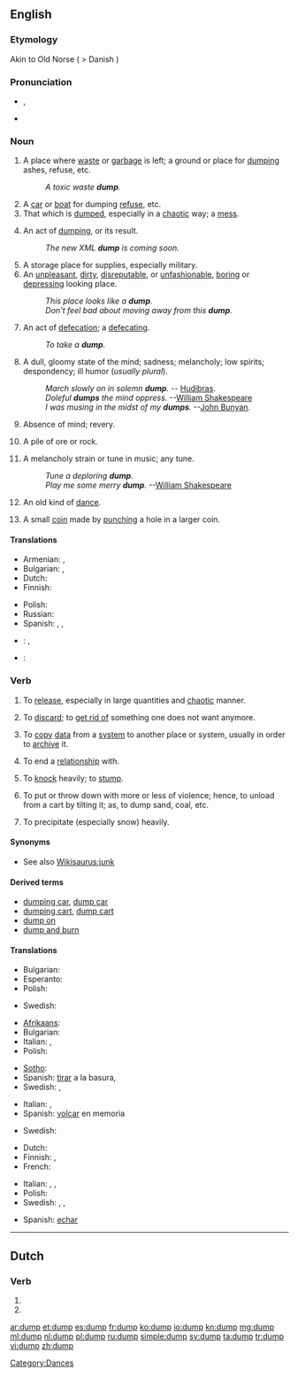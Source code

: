 ==English==

===Etymology===
Akin to Old Norse {{term|dumpa||to thump}} ( > Danish {{term|dumpe||to fall suddenly}})

===Pronunciation===
* {{IPA|/dʌmp/}}, {{SAMPA|/dVmp/}}
* {{rhymes|ʌmp}}

===Noun===
{{en-noun}}

# A place where [[waste]] or [[garbage]] is left; a ground or place for [[#Verb|dumping]] ashes, refuse, etc.
#: ''A toxic waste '''dump'''.''
# A [[car]] or [[boat]] for dumping [[refuse]], etc.
# That which is [[#Verb|dumped]], especially in a [[chaotic]] way; a [[mess]].
# {{computing}} An act of [[#Verb|dumping]], or its result.
#: ''The new XML '''dump''' is coming soon.''
# A storage place for supplies, especially military.
# An [[unpleasant]], [[dirty]], [[disreputable]], or [[unfashionable]], [[boring]] or [[depressing]] looking place.
#: ''This place looks like a '''dump'''.''
#: ''Don't feel bad about moving away from this '''dump'''.''
# {{vulgar}} An act of [[defecation]]; a [[defecating]].
#: ''To take a '''dump'''.''
# A dull, gloomy state of the mind; sadness; melancholy; low spirits; despondency; ill humor (''usually plural'').
#: ''March slowly on in solemn '''dump'''.'' -- [[w:Hudibras|Hudibras]].
#: ''Doleful '''dumps''' the mind oppress.'' --[[w:William Shakespeare|William Shakespeare]]
#: ''I was musing in the midst of my '''dumps'''.'' --[[w:John Bunyan|John Bunyan]].
# Absence of mind; revery.
# {{mining}} A pile of ore or rock.
# {{obsolete}} A melancholy strain or tune in music; any tune.
#: ''Tune a deploring '''dump'''.''
#: ''Play me some merry '''dump'''.'' --[[w:William Shakespeare|William Shakespeare]]
# {{obsolete}} An old kind of [[dance]].
# {{historical}} {{Australia}} A small [[coin]] made by [[punch]]ing a hole in a larger coin.

====Translations====
{{trans-top|a place where waste or garbage is left}}
* Armenian: {{t-|hy|աղբանոց|tr=aġbanoc’|sc=Armn}}, {{t-|hy|զիբիլանոց|tr=zibilanoc’|sc=Armn}}
* Bulgarian: {{t|bg|бунище|n|sc=Cyrl}}, {{t|bg|отвал|m|sc=Cyrl}}
* Dutch: {{t|nl|vuilnisbelt|f}}
* Finnish: {{t|fi|kaatopaikka}}
{{trans-mid}}
* Polish: {{t+|pl|śmietnik|m}}
* Russian: {{t+|ru|свалка|f|tr=sválka|sc=Cyrl}}
* Spanish: {{t|es|basural}}, {{t|es|tiradero}}, {{t|es|vertedero}}
{{trans-bottom}}

{{checktrans-top}}
* {{ttbc|es}}: {{t|es|depósito}}, {{t|es|basurero|m}}
* {{ttbc|it}}: {{t|it|discarica}}
{{trans-bottom}}

===Verb===
{{en-verb}}

# {{transitive}} To [[release]], especially in large quantities and [[chaotic]] manner.
# {{transitive}} To [[discard]]; to [[get rid of]] something one does not want anymore.
# {{transitive}} {{computing}} To [[copy]] [[data]] from a [[system]] to another place or system, usually in order to [[archive]] it.
# {{transitive}} {{informal}} To end a [[relationship]] with.
# {{transitive}} To [[knock]] heavily; to [[stump]].
# {{transitive}} {{US}} To put or throw down with more or less of violence; hence, to unload from a cart by tilting it; as, to dump sand, coal, etc.
# {{transitive}} {{US}} To precipitate (especially snow) heavily.

====Synonyms====
* See also [[Wikisaurus:junk]]

====Derived terms====
* [[dumping car]], [[dump car]]
* [[dumping cart]], [[dump cart]]
* [[dump on]]
* [[dump and burn]]

====Translations====
{{trans-top|to release}}
* Bulgarian: {{t|bg|стоварвам|sc=Cyrl}}
* Esperanto: {{t|eo|ŝuti}}
* Polish: {{t-|pl|upuścić}}
{{trans-mid}}
* Swedish: {{t|sv|dumpa}}
{{trans-bottom}}

{{trans-top|to discard, to get rid of}}
* [[Afrikaans]]: {{t-|af|weggooi|xs=Afrikaans}}
* Bulgarian: {{t|bg|отървавам се от|sc=Cyrl}}
* Italian: {{t+|it|scaricare}}, {{t+|it|rovesciare}}
* Polish: {{t|pl|pozbyć się}}
{{trans-mid}}
* [[Sotho]]: {{t|st|lahla|xs=Sotho}}
* Spanish: [[tirar]] a la basura, {{t|es|arrojar}}
* Swedish: {{t+|sv|slänga}}, {{t+|sv|kasta}}
{{trans-bottom}}

{{trans-top|to copy data from a system to another place or system}}
* Italian: {{t-|it|riversare}}, {{t|it|scaricare dati}}
* Spanish: [[volcar]] en memoria
{{trans-mid}}
* Swedish: {{t|sv|dumpa}}
{{trans-bottom}}

{{trans-top|to end a relationship}}
* Dutch: {{t|nl|dumpen}}
* Finnish: {{t|fi|tehdä bänät}}, {{t|fi|dumpata}}
* French: {{t+|fr|larguer}}
{{trans-mid}}
* Italian: {{t-|it|mollare}}, {{t+|it|piantare}}, {{t+|it|scaricare}}
* Polish: {{t|pl|zerwać}}
* Swedish: {{t+|sv|lämna}}, {{t|sv|dumpa}}, {{t+|sv|fimpa}}
{{trans-bottom}}

{{checktrans-top}}
{{checktrans-mid}}
* Spanish: [[echar]]
{{checktrans-bottom}}

[[Category:Dances]]

----

==Dutch==

===Verb===
{{infl|nl}}

# {{nl-verb-form|p=1|n=sg|t=pres|m=ind|dumpen}}
# {{nl-verb-form|m=imp|dumpen}}

[[ar:dump]]
[[et:dump]]
[[es:dump]]
[[fr:dump]]
[[ko:dump]]
[[io:dump]]
[[kn:dump]]
[[mg:dump]]
[[ml:dump]]
[[nl:dump]]
[[pl:dump]]
[[ru:dump]]
[[simple:dump]]
[[sv:dump]]
[[ta:dump]]
[[tr:dump]]
[[vi:dump]]
[[zh:dump]]
